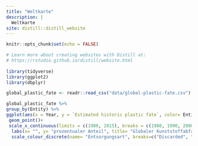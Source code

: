 ```yaml
---
title: "Weltkarte"
description: |
  Weltkarte
site: distill::distill_website
---
```



```r
knitr::opts_chunk$set(echo = FALSE)

# Learn more about creating websites with Distill at:
# https://rstudio.github.io/distill/website.html
 
library(tidyverse)
library(ggplot2)
library(dbplyr)
```


```r
global_plastic_fate <- readr::read_csv("data/global-plastic-fate.csv")

global_plastic_fate %>%
group_by(Entity) %>%
ggplot(aes(x = Year, y = `Estimated historic plastic fate`, color= Entity)) + 
 geom_point()+
 scale_x_continuous(limits = c(1980, 2015), breaks = c(1980, 1990, 2000, 2010, 2015), expand = c(0.02,0.02))+
  labs(x= "", y= "prozentualer Anteil", title= "Globaler Kunststoffabfall differnziert nach Entsorgungsart, 1980 bis 2015")+
  scale_colour_discrete(name= "Entsorgungsart", breaks=c("Discarded", "Incinerated", "Recycled"),labels= c("Entsorgung (auf Mülldeponien)", "Verbrennung", "Recyceln"))

```




